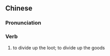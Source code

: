 {{also|分赃}}
==Chinese==
{{zh-forms|s=分赃}}

===Pronunciation===
{{zh-pron
|m=fēnzāng
|mn=hun-chong/pun-chng
|cat=v
}}

===Verb===
{{zh-verb}}

# {{lb|zh|archaic}} to divide up the loot; to divide up the goods